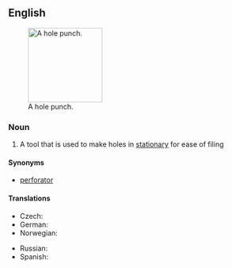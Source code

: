 ==English==
{{wikipedia}}
[[Image:Hole_punch.JPG|thumb|150px|A hole punch.]]
===Noun===
{{en-noun|sg=[[hole]] [[punch]]|es}}

# A tool that is used to make holes in [[stationary]] for ease of filing

====Synonyms====
* [[perforator]]

====Translations====
{{trans-top|tool}}
* Czech: {{t-|cs|děrovačka|f}}
* German: {{t+|de|Locher|m}}
* Norwegian: {{t+|no|hullemaskin}}
{{trans-mid}}
* Russian: {{t|ru|дырокол|m|tr=dyrokól|sc=Cyrl}}
* Spanish: {{t-|es|máquina perforadora|f}}
{{trans-bottom}}